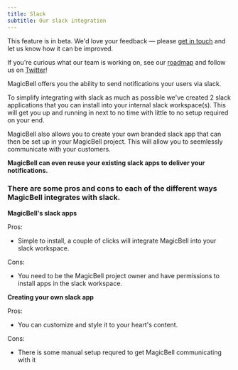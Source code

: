 ```yaml
---
title: Slack
subtitle: Our slack integration
---
```


<Note className="text-darkPurple bg-lightPurple bg-opacity-5 border-none text-lg">
This feature is in beta. We'd love your feedback — please <a href="mailto:hello@magicbell.com">get in touch</a> and let us know how it can be improved.

If you're curious what our team is working on, see our <a href="https://roadmap.magicbell.community/">roadmap</a> and follow us on <a href="https://twitter.com/magicbell_io">Twitter</a>!
</Note>

MagicBell offers you the ability to send notifications your users via slack.

To simplify integrating with slack as much as possible we've created 2 slack applications that you can install into your internal slack workspace(s). This will get you up and running in next to no time with little to no setup required on your end.

MagicBell also allows you to create your own branded slack app that can then be set up in your MagicBell project. This will allow you to seemlessly communicate with your customers.

**MagicBell can even reuse your existing slack apps to deliver your notifications.**

### There are some pros and cons to each of the different ways MagicBell integrates with slack.
**MagicBell's slack apps**

Pros:
- Simple to install, a couple of clicks will integrate MagicBell into your slack workspace.

Cons:
- You need to be the MagicBell project owner and have permissions to install apps in the slack workspace.

**Creating your own slack app**

Pros:
- You can customize and style it to your heart's content.

Cons:
- There is some manual setup requred to get MagicBell communicating with it
